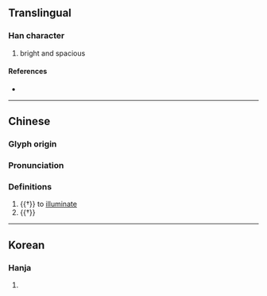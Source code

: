 {{character info/new}}
==Translingual==

===Han character===
{{Han char|rn=86|rad=火|as=15|sn=19|four=90886|canj=FITC|ids=⿰火廣}}

# bright and spacious

====References====
* {{Han ref|kx=0686.240|dkj=19548|dj=1099.100|hdz=32243.130|uh=720C|ud=29196|bh=F269|bd=62057}}

----
==Chinese==
{{zh-forms}}

===Glyph origin===
{{Han etym}}

===Pronunciation===
{{zh-pron
|m=huàng,kuàng
|mc=y
|oc=y
|cat=v
}}

===Definitions===
{{zh-hanzi}}

# {{†}} to [[illuminate]]
# {{†}} {{zh-used|爌炾}}

----

==Korean==

===Hanja===
{{ko-hanja|hangeul=광|eumhun=|rv=gwang|mr=kwang|y=kwang}}

# {{defn|lang=ko|sort=火15}}
